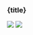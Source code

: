 
<h3 class="my-10 text-center text-xl font-bold">{title}</h3>

<img
  className="block dark:hidden"
  src="https://cdn.jsdelivr.net/gh/sun0225SUN/sun0225SUN/profile-snake-contrib/github-contribution-grid-snake.svg"
/>
<img
  className="hidden dark:block"
  src="https://cdn.jsdelivr.net/gh/sun0225SUN/sun0225SUN/profile-snake-contrib/github-contribution-grid-snake-dark.svg"
/>
